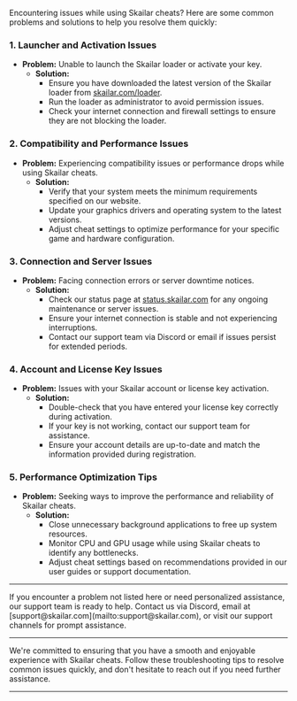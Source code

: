 Encountering issues while using Skailar cheats? Here are some common problems and solutions to help you resolve them quickly:

### 1. Launcher and Activation Issues

- **Problem:** Unable to launch the Skailar loader or activate your key.
  - **Solution:** 
    - Ensure you have downloaded the latest version of the Skailar loader from [skailar.com/loader](https://skailar.com/loader).
    - Run the loader as administrator to avoid permission issues.
    - Check your internet connection and firewall settings to ensure they are not blocking the loader.

### 2. Compatibility and Performance Issues

- **Problem:** Experiencing compatibility issues or performance drops while using Skailar cheats.
  - **Solution:**
    - Verify that your system meets the minimum requirements specified on our website.
    - Update your graphics drivers and operating system to the latest versions.
    - Adjust cheat settings to optimize performance for your specific game and hardware configuration.

### 3. Connection and Server Issues

- **Problem:** Facing connection errors or server downtime notices.
  - **Solution:**
    - Check our status page at [status.skailar.com](https://status.skailar.com/status/cheats) for any ongoing maintenance or server issues.
    - Ensure your internet connection is stable and not experiencing interruptions.
    - Contact our support team via Discord or email if issues persist for extended periods.

### 4. Account and License Key Issues

- **Problem:** Issues with your Skailar account or license key activation.
  - **Solution:**
    - Double-check that you have entered your license key correctly during activation.
    - If your key is not working, contact our support team for assistance.
    - Ensure your account details are up-to-date and match the information provided during registration.

### 5. Performance Optimization Tips

- **Problem:** Seeking ways to improve the performance and reliability of Skailar cheats.
  - **Solution:**
    - Close unnecessary background applications to free up system resources.
    - Monitor CPU and GPU usage while using Skailar cheats to identify any bottlenecks.
    - Adjust cheat settings based on recommendations provided in our user guides or support documentation.

---

<Card title="Need Assistance?" icon="headset" href="https://discord.gg/skailar">
If you encounter a problem not listed here or need personalized assistance, our support team is ready to help. Contact us via Discord, email at [support@skailar.com](mailto:support@skailar.com), or visit our support channels for prompt assistance.
</Card>

---

We're committed to ensuring that you have a smooth and enjoyable experience with Skailar cheats. Follow these troubleshooting tips to resolve common issues quickly, and don't hesitate to reach out if you need further assistance.

---
